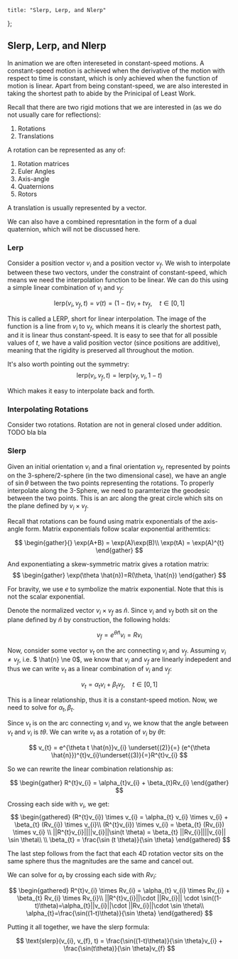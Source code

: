     title: "Slerp, Lerp, and Nlerp"
};

## Slerp, Lerp, and Nlerp

In animation we are often intereseted in constant-speed motions. A constant-speed motion is achieved when the derivative of the motion with respect to time is constant, which is only achieved when the function of motion is linear. Apart from being constant-speed, we are also interested in taking the shortest path to abide by the Prinicipal of Least Work.

Recall that there are two rigid motions that we are interested in (as we do not usually care for reflections):
1. Rotations
2. Translations

A rotation can be represented as any of:
1. Rotation matrices
2. Euler Angles
3. Axis-angle
4. Quaternions
5. Rotors

A translation is usually represented by a vector.

We can also have a combined represntation in the form of a dual quaternion, which will not be discussed here.

### Lerp

Consider a position vector ${v_{i}}$ and a position vector $v_{f}$. We wish to interpolate between these two vectors, under the constraint of constant-speed, which means we need the interpolation function to be linear. We can do this using a simple linear combination of $v_{i}$ and $v_{f}$:

$$
\text{lerp}(v_{i}, v_{f}, t) = v(t) = (1-t)v_{i} + tv_{f}, \quad t \in [0,1]
$$

This is called a LERP, short for linear interpolation. The image of the function is a line from $v_{i}$ to $v_{f}$, which means it is clearly the shortest path, and it is linear thus constant-speed. It is easy to see that for all possible values of $t$, we have a valid position vector (since positions are additive), meaning that the rigidity is preserved all throughout the motion.

It's also worth pointing out the symmetry:
$$
\text{lerp}(v_{i}, v_{f}, t) = \text{lerp}(v_{f}, v_{i}, 1-t)
$$

Which makes it easy to interpolate back and forth.

### Interpolating Rotations

Consider two rotations. Rotation are not in general closed under addition. TODO bla bla

### Slerp

Given an initial orientation $v_{i}$ and a final orientation $v_{f}$, represented by points on the 3-sphere/2-sphere (in the two dimensional case), we have an angle of $\sin\theta$ between the two points representing the rotations. To properly interpolate along the 3-Sphere, we need to paramterize the geodesic between the two points. This is an arc along the great circle which sits on the plane defined by $v_{i} \times v_{f}$.

Recall that rotations can be found using matrix exponentials of the axis-angle form. Matrix exponentials follow scalar exponential arithemtics:

$$
\begin{gather}{}
\exp(A+B) = \exp(A)\exp(B)\\
\exp(tA) = \exp(A)^{t}
\end{gather}
$$

And exponentiating a skew-symmetric matrix gives a rotation matrix:
$$
\begin{gather}
\exp(\theta \hat{n})=R(\theta, \hat{n})
\end{gather}
$$

For bravity, we use $e$ to symbolize the matrix exponential. Note that this is not the scalar exponential.

Denote the normalized vector $v_{i} \times v_{f}$ as $\hat{n}$. Since $v_{i}$ and $v_{f}$ both sit on the plane defined by $\hat{n}$ by construction, the following holds:

$$
v_{f} = e^{\theta \hat{n}}v_{i}=Rv_{i}
$$

Now, consider some vector $v_{t}$ on the arc connecting $v_{i}$ and $v_{f}$. Assuming $v_{i} \ne v_{f}$, i.e. $ \hat{n} \ne 0$, we know that $v_{i}$ and $v_{f}$ are linearly indepedent and thus we can write $v_{t}$ as a linear combination of $v_{i}$ and $v_{f}$:

$$
v_{t} = \alpha_{t} v_{i} + \beta_{t} v_{f}, \quad t \in [0,1]
$$

This is a linear relationship, thus it is a constant-speed motion. Now, we need to solve for $\alpha_{t}, \beta_{t}$.

Since $v_{t}$ is on the arc connecting $v_{i}$ and $v_{f}$, we know that the angle between $v_{t}$ and $v_{i}$ is $t \theta$. We can write $v_{t}$ as a rotation of $v_{i}$ by $\theta t$:

$$
v_{t} = e^{\theta t \hat{n}}v_{i} \underset{(2)}{=} (e^{\theta \hat{n}})^{t}v_{i}\underset{(3)}{=}R^{t}v_{i}
$$

So we can rewrite the linear combination relationship as:

$$
\begin{gather}
R^{t}v_{i} = \alpha_{t}v_{i} + \beta_{t}Rv_{i}
\end{gather}
$$

Crossing each side with $v_{i}$, we get:
$$
\begin{gathered}
(R^{t}v_{i}) \times v_{i} = \alpha_{t} v_{i} \times v_{i} + \beta_{t} (Rv_{i}) \times v_{i}\\
(R^{t}v_{i}) \times v_{i} = \beta_{t} (Rv_{i}) \times v_{i} \\
||R^{t}v_{i}||||v_{i}||\sin(t \theta) = \beta_{t} ||Rv_{i}||||v_{i}|| \sin \theta\\ \\
\beta_{t} = \frac{\sin (t \theta)}{\sin \theta}
\end{gathered}
$$

The last step follows from the fact that each 4D rotation vector sits on the same sphere thus the magnitudes are the same and cancel out.

We can solve for $\alpha_{t}$ by crossing each side with $Rv_{i}$:

$$
\begin{gathered}
R^{t}v_{i} \times Rv_{i} = \alpha_{t} v_{i} \times Rv_{i} + \beta_{t} Rv_{i} \times Rv_{i}\\
||R^{t}v_{i}||\cdot ||Rv_{i}|| \cdot \sin((1-t)\theta)=\alpha_{t}||v_{i}||\cdot ||Rv_{i}||\cdot \sin \theta\\ 
\alpha_{t}=\frac{\sin((1-t)\theta)}{\sin \theta}
\end{gathered}
$$

Putting it all together, we have the slerp formula:

$$
\text{slerp}(v_{i}, v_{f}, t) = \frac{\sin((1-t)\theta)}{\sin \theta}v_{i} + \frac{\sin(t\theta)}{\sin \theta}v_{f}
$$

